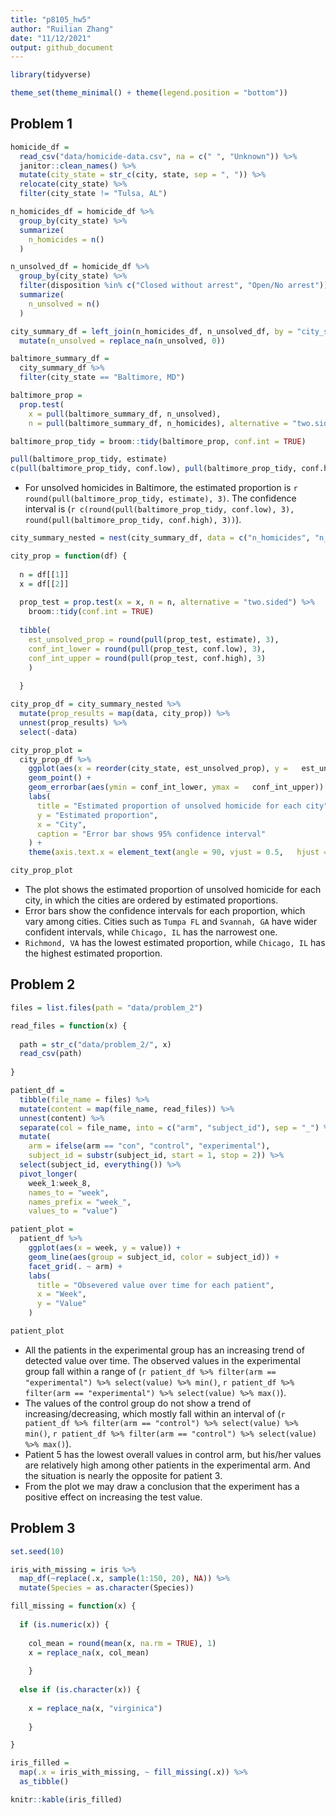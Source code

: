 ```yaml
---
title: "p8105_hw5"
author: "Ruilian Zhang"
date: "11/12/2021"
output: github_document
---
```


```r
library(tidyverse)

theme_set(theme_minimal() + theme(legend.position = "bottom"))
```


## Problem 1

```r
homicide_df = 
  read_csv("data/homicide-data.csv", na = c(" ", "Unknown")) %>%
  janitor::clean_names() %>% 
  mutate(city_state = str_c(city, state, sep = ", ")) %>% 
  relocate(city_state) %>% 
  filter(city_state != "Tulsa, AL")

n_homicides_df = homicide_df %>% 
  group_by(city_state) %>% 
  summarize(
    n_homicides = n()
  )

n_unsolved_df = homicide_df %>% 
  group_by(city_state) %>% 
  filter(disposition %in% c("Closed without arrest", "Open/No arrest")) %>% 
  summarize(
    n_unsolved = n()
  )

city_summary_df = left_join(n_homicides_df, n_unsolved_df, by = "city_state") %>% 
  mutate(n_unsolved = replace_na(n_unsolved, 0))
```

```r
baltimore_summary_df = 
  city_summary_df %>% 
  filter(city_state == "Baltimore, MD")

baltimore_prop = 
  prop.test(
    x = pull(baltimore_summary_df, n_unsolved), 
    n = pull(baltimore_summary_df, n_homicides), alternative = "two.sided")

baltimore_prop_tidy = broom::tidy(baltimore_prop, conf.int = TRUE)

pull(baltimore_prop_tidy, estimate)
c(pull(baltimore_prop_tidy, conf.low), pull(baltimore_prop_tidy, conf.high))
```

* For unsolved homicides in Baltimore, the estimated proportion is `r round(pull(baltimore_prop_tidy, estimate), 3)`. The confidence interval is (`r c(round(pull(baltimore_prop_tidy, conf.low), 3), round(pull(baltimore_prop_tidy, conf.high), 3))`).

```r
city_summary_nested = nest(city_summary_df, data = c("n_homicides", "n_unsolved"))

city_prop = function(df) {
  
  n = df[[1]]
  x = df[[2]]
  
  prop_test = prop.test(x = x, n = n, alternative = "two.sided") %>% 
    broom::tidy(conf.int = TRUE)
  
  tibble(
    est_unsolved_prop = round(pull(prop_test, estimate), 3),
    conf_int_lower = round(pull(prop_test, conf.low), 3),
    conf_int_upper = round(pull(prop_test, conf.high), 3)
    )
    
  }

city_prop_df = city_summary_nested %>% 
  mutate(prop_results = map(data, city_prop)) %>% 
  unnest(prop_results) %>% 
  select(-data)
```

```r
city_prop_plot = 
  city_prop_df %>% 
    ggplot(aes(x = reorder(city_state, est_unsolved_prop), y =   est_unsolved_prop)) +
    geom_point() +
    geom_errorbar(aes(ymin = conf_int_lower, ymax =   conf_int_upper)) + 
    labs(
      title = "Estimated proportion of unsolved homicide for each city",
      y = "Estimated proportion",
      x = "City",
      caption = "Error bar shows 95% confidence interval"
    ) +
    theme(axis.text.x = element_text(angle = 90, vjust = 0.5,   hjust = 1))

city_prop_plot
```

* The plot shows the estimated proportion of unsolved homicide for each city, in which the cities are ordered by estimated proportions.  
* Error bars show the confidence intervals for each proportion, which vary among cities. Cities such as `Tumpa FL` and `Svannah, GA` have wider confident intervals, while `Chicago, IL` has the narrowest one.
* `Richmond, VA` has the lowest estimated proportion, while `Chicago, IL` has the highest estimated proportion. 


## Problem 2

```r
files = list.files(path = "data/problem_2")

read_files = function(x) {
  
  path = str_c("data/problem_2/", x)
  read_csv(path)
  
}

patient_df = 
  tibble(file_name = files) %>% 
  mutate(content = map(file_name, read_files)) %>% 
  unnest(content) %>% 
  separate(col = file_name, into = c("arm", "subject_id"), sep = "_") %>% 
  mutate(
    arm = ifelse(arm == "con", "control", "experimental"),
    subject_id = substr(subject_id, start = 1, stop = 2)) %>% 
  select(subject_id, everything()) %>% 
  pivot_longer(
    week_1:week_8, 
    names_to = "week",
    names_prefix = "week_",
    values_to = "value")

```

```r
patient_plot = 
  patient_df %>% 
    ggplot(aes(x = week, y = value)) +
    geom_line(aes(group = subject_id, color = subject_id)) +
    facet_grid(. ~ arm) +
    labs(
      title = "Obsevered value over time for each patient",
      x = "Week",
      y = "Value"
    )

patient_plot
```

* All the patients in the experimental group has an increasing trend of detected value over time. The observed values in the experimental group fall within a range of (`r patient_df %>% filter(arm == "experimental") %>% select(value) %>% min()`, `r patient_df %>% filter(arm == "experimental") %>% select(value) %>% max()`).    
* The values of the control group do not show a trend of increasing/decreasing, which mostly fall within an interval of (`r patient_df %>% filter(arm == "control") %>% select(value) %>% min()`, `r patient_df %>% filter(arm == "control") %>% select(value) %>% max()`).  
* Patient 5 has the lowest overall values in control arm, but his/her values are relatively high among other patients in the experimental arm. And the situation is nearly the opposite for patient 3.  
* From the plot we may draw a conclusion that the experiment has a positive effect on increasing the test value.


## Problem 3

```r
set.seed(10)

iris_with_missing = iris %>% 
  map_df(~replace(.x, sample(1:150, 20), NA)) %>%
  mutate(Species = as.character(Species))
```

```r
fill_missing = function(x) {
  
  if (is.numeric(x)) {
    
    col_mean = round(mean(x, na.rm = TRUE), 1)
    x = replace_na(x, col_mean)
    
    }
  
  else if (is.character(x)) {
    
    x = replace_na(x, "virginica")
    
    }

}

iris_filled = 
  map(.x = iris_with_missing, ~ fill_missing(.x)) %>% 
  as_tibble()

knitr::kable(iris_filled)
```

